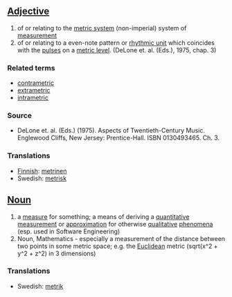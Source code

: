 ==[[Adjective]]==

#of or relating to the [[metric system]] (non-imperial) system of [[measurement]]
#of or relating to a even-note pattern or [[rhythmic unit]] which coincides with the [[pulse]]s on a [[metric level]]. (DeLone et. al. (Eds.), 1975, chap. 3)

===Related terms===
*[[contrametric]]
*[[extrametric]]
*[[intrametric]]

===Source===
*DeLone et. al. (Eds.) (1975). Aspects of Twentieth-Century Music. Englewood Cliffs, New Jersey: Prentice-Hall. ISBN 0130493465. Ch. 3.

===Translations===
*[[Finnish]]: [[metrinen]]
*Swedish: [[metrisk]]

==[[Noun]]== 

#a [[measure]] for something; a means of deriving a [[quantitative]] [[measurement]] or [[approximation]] for otherwise [[qualitative]] [[phenomena]] (esp. used in Software Engineering)
#Noun, Mathematics - especially a measurement of the distance between two points in some metric space; e.g. the [[Euclidean]] metric (sqrt(x^2 + y^2 + z^2) in 3 dimensions)

===Translations===
*Swedish: [[metrik]]